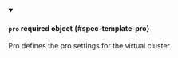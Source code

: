


<details className="config-field" data-expandable="true" open>
<summary>

#### `pro` <span className="config-field-required" data-required="false">required</span> <span className="config-field-type">object</span> <span className="config-field-default"></span> <span className="config-field-enum"></span> {#spec-template-pro}

Pro defines the pro settings for the virtual cluster

</summary>

<PartialProreference />


</details>
